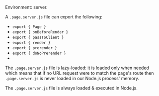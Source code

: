 
Environment: server.

A `.page.server.js` file can export the following:
- `export { Page }`
- `export { onBeforeRender }`
- `export { passToClient }`
- `export { render }`
- `export { prerender }`
- `export { doNoPrerender }`
- <Link href="/exports" />

The `.page.server.js` file is lazy-loaded: it is loaded only when needed which means that if no URL request were to match the page's route then `.page.server.js` is never loaded in our Node.js process' memory.

The `.page.server.js` file is always loaded & executed in Node.js.

